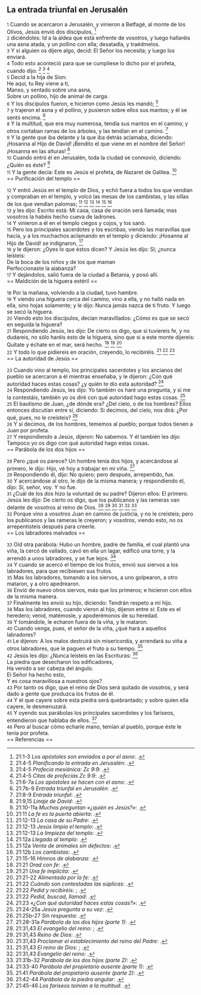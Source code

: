 == La entrada triunfal en Jerusalén ==

{{anchor|1}} <small>1</small> Cuando se acercaron a Jerusalén, y vinieron a Betfagé, al monte de los Olivos, Jesús envió dos discípulos, <ref>21:1-3 ''Los apóstoles son enviados a por el asno'': {{lib|LU|172|3|6}}.</ref><br>
{{anchor|2}} <small>2</small> diciéndoles: Id a la aldea que está enfrente de vosotros, y luego hallaréis una asna atada, y un pollino con ella; desatadla, y traédmelos.<br>
{{anchor|3}} <small>3</small> Y si alguien os dijere algo, decid: El Señor los necesita; y luego los enviará.<br>
{{anchor|4}} <small>4</small> Todo esto aconteció para que se cumpliese lo dicho por el profeta, cuando dijo: <ref>21:4-5 ''Planificando la entrada en Jerusalén'': {{lib|LU|172|3|4}}.</ref> <ref>21:4-5 ''Profecía mesiánica: Zc 9:9'': {{lib|LU|122|4|4}}.</ref> <ref>21:4-5 ''Citas de profecías Zc 9:9'': {{lib|LU|121|8|4}}.</ref><br>
{{anchor|5}} <small>5</small> Decid a la hija de Sion:<br>
He aquí, tu Rey viene a ti,<br>
Manso, y sentado sobre una asna,<br>
Sobre un pollino, hijo de animal de carga.<br>
{{anchor|6}} <small>6</small> Y los discípulos fueron, e hicieron como Jesús les mandó; <ref>21:6-7a ''Los apóstoles se hacen con el asno'': {{lib|LU|172|3|6}}.</ref><br>
{{anchor|7}} <small>7</small> y trajeron el asna y el pollino, y pusieron sobre ellos sus mantos; y él se sentó encima. <ref>21:7b-9 ''Entrada triunfal en Jerusalén'': {{lib|LU|172|3|9}}.</ref><br>
{{anchor|8}} <small>8</small> Y la multitud, que era muy numerosa, tendía sus mantos en el camino; y otros cortaban ramas de los árboles, y las tendían en el camino. <ref>21:8-9 ''Entrada triunfal'': {{lib|LU|127|5|6}}.</ref><br>
{{anchor|9}} <small>9</small> Y la gente que iba delante y la que iba detrás aclamaba, diciendo: ¡Hosanna al Hijo de David! ¡Bendito el que viene en el nombre del Señor! ¡Hosanna en las alturas! <ref>21:9,15 ''Linaje de David'': {{lib|LU|121|8|4}}.</ref><br>
{{anchor|10}} <small>10</small> Cuando entró él en Jerusalén, toda la ciudad se conmovió, diciendo: ¿Quién es éste? <ref>21:10-11a ''Muchos preguntan «¿quién es Jesús?»'': {{lib|LU|172|3|16}}.</ref><br>
{{anchor|11}} <small>11</small> Y la gente decía: Este es Jesús el profeta, de Nazaret de Galilea. <ref>21:11 ''La fe es la puerta abierta'': {{lib|LU|138|8|8}}.</ref><br>
== Purificación del templo ==

{{anchor|12}} <small>12</small> Y entró Jesús en el templo de Dios, y echó fuera a todos los que vendían y compraban en el templo, y volcó las mesas de los cambistas, y las sillas de los que vendían palomas; <ref>21:12-13 ''La casa de su Padre'': {{lib|LU|125|1|1}}.</ref> <ref>21:12-13 ''Jesús limpia el templo'': {{lib|LU|173|1|7}}.</ref> <ref>21:12-13 ''La limpieza del templo'': {{lib|LU|175|4|6}}.</ref> <ref>21:12a ''Llegada al templo'': {{lib|LU|173|0|3}}.</ref> <ref>21:12a ''Venta de animales sin defectos'': {{lib|LU|173|1|1}}.</ref> <ref>21:12b ''Los cambistas'': {{lib|LU|173|1|3}}.</ref><br>
{{anchor|13}} <small>13</small> y les dijo: Escrito está: Mi casa, casa de oración será llamada; mas vosotros la habéis hecho cueva de ladrones.<br>
{{anchor|14}} <small>14</small> Y vinieron a él en el templo ciegos y cojos, y los sanó.<br>
{{anchor|15}} <small>15</small> Pero los principales sacerdotes y los escribas, viendo las maravillas que hacía, y a los muchachos aclamando en el templo y diciendo: ¡Hosanna al Hijo de David! se indignaron, <ref>21:15-16 ''Himnos de alabanza'': {{lib|LU|173|1|8}}.</ref><br>
{{anchor|16}} <small>16</small> y le dijeron: ¿Oyes lo que éstos dicen? Y Jesús les dijo: Sí; ¿nunca leísteis:<br>
De la boca de los niños y de los que maman<br>
Perfeccionaste la alabanza?<br>
{{anchor|17}} <small>17</small> Y dejándolos, salió fuera de la ciudad a Betania, y posó allí.<br>
== Maldición de la higuera estéril ==

{{anchor|18}} <small>18</small> Por la mañana, volviendo a la ciudad, tuvo hambre.<br>
{{anchor|19}} <small>19</small> Y viendo una higuera cerca del camino, vino a ella, y no halló nada en ella, sino hojas solamente; y le dijo: Nunca jamás nazca de ti fruto. Y luego se secó la higuera.<br>
{{anchor|20}} <small>20</small> Viendo esto los discípulos, decían maravillados: ¿Cómo es que se secó en seguida la higuera?<br>
{{anchor|21}} <small>21</small> Respondiendo Jesús, les dijo: De cierto os digo, que si tuviereis fe, y no dudareis, no sólo haréis esto de la higuera, sino que si a este monte dijereis: Quítate y échate en el mar, será hecho. <ref>21:21 ''Orad con fe'': {{lib|LU|144|2|6}}.</ref> <ref>21:21 ''Una fe implícita'': {{lib|LU|156|5|12}}.</ref> <ref>21:21-22 ''Alimentada por la fe'': {{lib|LU|168|4|10}}.</ref><br>
{{anchor|22}} <small>22</small> Y todo lo que pidiereis en oración, creyendo, lo recibiréis. <ref>21:22 ''Cuándo son contestadas las súplicas'': {{lib|LU|146|2|7}}.</ref> <ref>21:22 ''Pedid y recibiréis'': {{lib|LU|167|5|2}}; {{lib|LU|168|4|13}}.</ref> <ref>21:22 ''Pedid, buscad, llamad'': {{lib|LU|144|2|3}}.</ref><br>
== La autoridad de Jesús ==

{{anchor|23}} <small>23</small> Cuando vino al templo, los principales sacerdotes y los ancianos del pueblo se acercaron a él mientras enseñaba, y le dijeron: ¿Con qué autoridad haces estas cosas? ¿y quién te dio esta autoridad? <ref>21:23 ''«¿Con qué autoridad haces estas cosas?»'': {{lib|LU|173|2|2}}.</ref><br>
{{anchor|24}} <small>24</small> Respondiendo Jesús, les dijo: Yo también os haré una pregunta, y si me la contestáis, también yo os diré con qué autoridad hago estas cosas. <ref>21:24-25a ''Jesús pregunta a su vez'': {{lib|LU|173|2|4}}.</ref><br>
{{anchor|25}} <small>25</small> El bautismo de Juan, ¿de dónde era? ¿Del cielo, o de los hombres? Ellos entonces discutían entre sí, diciendo: Si decimos, del cielo, nos dirá: ¿Por qué, pues, no le creísteis? <ref>21:25b-27 ''Sin respuesta'': {{lib|LU|173|2|5}}.</ref><br>
{{anchor|26}} <small>26</small> Y si decimos, de los hombres, tememos al pueblo; porque todos tienen a Juan por profeta.<br>
{{anchor|27}} <small>27</small> Y respondiendo a Jesús, dijeron: No sabemos. Y él también les dijo: Tampoco yo os digo con qué autoridad hago estas cosas.<br>
== Parábola de los dos hijos ==

{{anchor|28}} <small>28</small> Pero ¿qué os parece? Un hombre tenía dos hijos, y acercándose al primero, le dijo: Hijo, vé hoy a trabajar en mi viña. <ref>21:28-31a ''Parábola de los dos hijos (parte 1)'': {{lib|LU|173|3|1}}.</ref><br>
{{anchor|29}} <small>29</small> Respondiendo él, dijo: No quiero; pero después, arrepentido, fue.<br>
{{anchor|30}} <small>30</small> Y acercándose al otro, le dijo de la misma manera; y respondiendo él, dijo: Sí, señor, voy. Y no fue.<br>
{{anchor|31}} <small>31</small> ¿Cuál de los dos hizo la voluntad de su padre? Dijeron ellos: El primero. Jesús les dijo: De cierto os digo, que los publicanos y las rameras van delante de vosotros al reino de Dios. <ref>21:31,43 ''El evangelio del reino'': {{lib|LU|143|1|5}}; {{lib|LU|190|5|4}}.</ref> <ref>21:31,43 ''Reino de Dios'': {{lib|LU|153|2|4}}.</ref> <ref>21:31,43 ''Proclamar el establecimiento del reino del Padre'': {{lib|LU|137|8|6}}.</ref> <ref>21:31,43 ''El reino de Dios'': {{lib|LU|169|4|6}}; {{lib|LU|34|6|13}}.</ref> <ref>21:31,43 ''Evangelio del reino'': {{lib|LU|193|0|4}}.</ref> <ref>21:31b-32 ''Parábola de los dos hijos (parte 2)'': {{lib|LU|173|3|2}}.</ref><br>
{{anchor|32}} <small>32</small> Porque vino a vosotros Juan en camino de justicia, y no le creísteis; pero los publicanos y las rameras le creyeron; y vosotros, viendo esto, no os arrepentisteis después para creerle.<br>
== Los labradores malvados ==

{{anchor|33}} <small>33</small> Oíd otra parábola: Hubo un hombre, padre de familia, el cual plantó una viña, la cercó de vallado, cavó en ella un lagar, edificó una torre, y la arrendó a unos labradores, y se fue lejos. <ref>21:33-40 ''Parábola del propietario ausente (parte 1)'': {{lib|LU|173|4|2}}.</ref><br>
{{anchor|34}} <small>34</small> Y cuando se acercó el tiempo de los frutos, envió sus siervos a los labradores, para que recibiesen sus frutos.<br>
{{anchor|35}} <small>35</small> Mas los labradores, tomando a los siervos, a uno golpearon, a otro mataron, y a otro apedrearon.<br>
{{anchor|36}} <small>36</small> Envió de nuevo otros siervos, más que los primeros; e hicieron con ellos de la misma manera.<br>
{{anchor|37}} <small>37</small> Finalmente les envió su hijo, diciendo: Tendrán respeto a mi hijo.<br>
{{anchor|38}} <small>38</small> Mas los labradores, cuando vieron al hijo, dijeron entre sí: Este es el heredero; venid, matémosle, y apoderémonos de su heredad.<br>
{{anchor|39}} <small>39</small> Y tomándole, le echaron fuera de la viña, y le mataron.<br>
{{anchor|40}} <small>40</small> Cuando venga, pues, el señor de la viña, ¿qué hará a aquellos labradores?<br>
{{anchor|41}} <small>41</small> Le dijeron: A los malos destruirá sin misericordia, y arrendará su viña a otros labradores, que le paguen el fruto a su tiempo. <ref>21:41 ''Parábola del propietario ausente (parte 2)'': {{lib|LU|173|4|3}}.</ref><br>
{{anchor|42}} <small>42</small> Jesús les dijo: ¿Nunca leísteis en las Escrituras: <ref>21:42-44 ''Parábola de la piedra angular'': {{lib|LU|173|4|4}}.</ref><br>
La piedra que desecharon los edificadores,<br>
Ha venido a ser cabeza del ángulo.<br>
El Señor ha hecho esto,<br>
Y es cosa maravillosa a nuestros ojos?<br>
{{anchor|43}} <small>43</small> Por tanto os digo, que el reino de Dios será quitado de vosotros, y será dado a gente que produzca los frutos de él.<br>
{{anchor|44}} <small>44</small> Y el que cayere sobre esta piedra será quebrantado; y sobre quien ella cayere, le desmenuzará.<br>
{{anchor|45}} <small>45</small> Y oyendo sus parábolas los principales sacerdotes y los fariseos, entendieron que hablaba de ellos. <ref>21:45-46 ''Los fariseos temían a la multitud'': {{lib|LU|173|4|5}}.</ref><br>
{{anchor|46}} <small>46</small> Pero al buscar cómo echarle mano, temían al pueblo, porque éste le tenía por profeta.<br>
== Referencias ==

<references />
